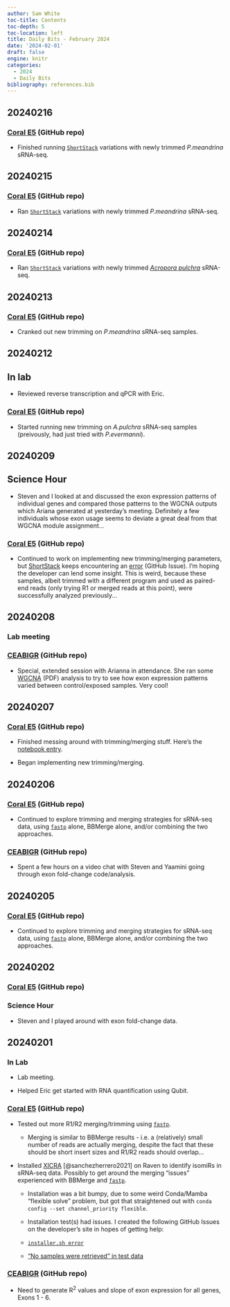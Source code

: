 ```yaml
---
author: Sam White
toc-title: Contents
toc-depth: 5
toc-location: left
title: Daily Bits - February 2024
date: '2024-02-01'
draft: false
engine: knitr
categories: 
  - 2024
  - Daily Bits
bibliography: references.bib
---
```


## 20240216

### [Coral E5](https://github.com/urol-e5/deep-dive) (GitHub repo)

- Finished running [`ShortStack`](https://github.com/MikeAxtell/ShortStack) variations with newly trimmed _P.meandrina_ sRNA-seq.

## 20240215

### [Coral E5](https://github.com/urol-e5/deep-dive) (GitHub repo)

- Ran [`ShortStack`](https://github.com/MikeAxtell/ShortStack) variations with newly trimmed _P.meandrina_ sRNA-seq.

## 20240214

### [Coral E5](https://github.com/urol-e5/deep-dive) (GitHub repo)

- Ran [`ShortStack`](https://github.com/MikeAxtell/ShortStack) variations with newly trimmed [_Acropora pulchra_](http://www.coralsoftheworld.org/species_factsheets/species_factsheet_summary/acropora-pulchra/) sRNA-seq.

## 20240213

### [Coral E5](https://github.com/urol-e5/deep-dive) (GitHub repo)

- Cranked out new trimming on _P.meandrina_ sRNA-seq samples.

## 20240212

## In lab

- Reviewed reverse transcription and qPCR with Eric.

### [Coral E5](https://github.com/urol-e5/deep-dive) (GitHub repo)

- Started running new trimming on _A.pulchra_ sRNA-seq samples (preivously, had just tried with _P.evermanni_).

## 20240209

## Science Hour

- Steven and I looked at and discussed the exon expression patterns of individual genes and compared those patterns to the WGCNA outputs which Ariana generated at yesterday's meeting. Definitely a few individuals whose exon usage seems to deviate a great deal from that WGCNA module assignment...

### [Coral E5](https://github.com/urol-e5/deep-dive) (GitHub repo)

- Continued to work on implementing new trimming/merging parameters, but [ShortStack](https://github.com/MikeAxtell/ShortStack/tree/master) keeps encountering an [error](https://github.com/MikeAxtell/ShortStack/issues/146) (GitHub Issue). I'm hoping the developer can lend some insight. This is weird, because these samples, albeit trimmed with a different program and used as paired-end reads (only trying R1 or merged reads at this point), were successfully analyzed previously...

## 20240208

### Lab meeting

### [CEABIGR](https://github.com/sr320/ceabigr) (GitHub repo)

- Special, extended session with Arianna in attendance. She ran some [WGCNA](https://cran.r-project.org/web/packages/WGCNA/WGCNA.pdf) (PDF) analysis to try to see how exon expression patterns varied between control/exposed samples. Very cool!

## 20240207

### [Coral E5](https://github.com/urol-e5/deep-dive) (GitHub repo)

- Finished messing around with trimming/merging stuff. Here's the [notebook entry](https://robertslab.github.io/sams-notebook/posts/2024/2024-02-02-sRNA-seq-Paired-Read-Merging-Exploratios---Coral-E5-Deep-Dive/).

- Began implementing new trimming/merging.

## 20240206

### [Coral E5](https://github.com/urol-e5/deep-dive) (GitHub repo)

- Continued to explore trimming and merging strategies for sRNA-seq data, using [`fastp`](https://github.com/OpenGene/fastp) alone, BBMerge alone, and/or combining the two approaches.

### [CEABIGR](https://github.com/sr320/ceabigr) (GitHub repo)

- Spent a few hours on a video chat with Steven and Yaamini going through exon fold-change code/analysis.

## 20240205

### [Coral E5](https://github.com/urol-e5/deep-dive) (GitHub repo)

- Continued to explore trimming and merging strategies for sRNA-seq data, using [`fastp`](https://github.com/OpenGene/fastp) alone, BBMerge alone, and/or combining the two approaches.

## 20240202

### [Coral E5](https://github.com/urol-e5/deep-dive) (GitHub repo)

### Science Hour

- Steven and I played around with exon fold-change data.

## 20240201

### In Lab

-   Lab meeting.

-   Helped Eric get started with RNA quantification using Qubit.

### [Coral E5](https://github.com/urol-e5/deep-dive) (GitHub repo)

- Tested out more R1/R2 merging/trimming using [`fastp`](https://github.com/OpenGene/fastp).

  - Merging is similar to BBMerge results - i.e. a (relatively) small number of reads are actually merging, despite the fact that these should be short insert sizes and R1/R2 reads should overlap...

-   Installed [XICRA](https://github.com/HCGB-IGTP/XICRA) [@sanchezherrero2021] on Raven to identify isomiRs in sRNA-seq data. Possibly to get around the merging "issues" experienced with BBMerge and [`fastp`](https://github.com/OpenGene/fastp).

    -   Installation was a bit bumpy, due to some weird Conda/Mamba "flexible solve" problem, but got that straightened out with `conda config --set channel_priority flexible`.

    -   Installation test(s) had issues. I created the following GitHub Issues on the developer's site in hopes of getting help:

      - [`installer.sh error`](https://github.com/HCGB-IGTP/XICRA/issues/47)

      - ["No samples were retrieved" in test data](https://github.com/HCGB-IGTP/XICRA/issues/42)


### [CEABIGR](https://github.com/sr320/ceabigr) (GitHub repo)

- Need to generate R<sup>2</sup> values and slope of exon expression for all genes, Exons 1 - 6.